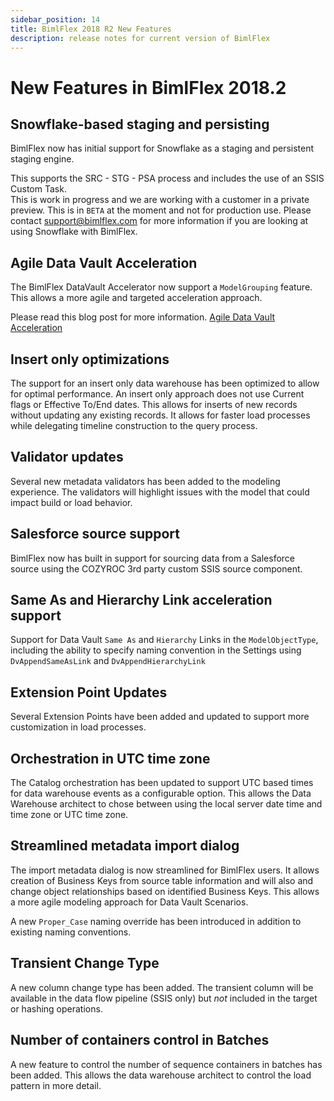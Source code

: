 ---
sidebar_position: 14
title: BimlFlex 2018 R2 New Features
description: release notes for current version of BimlFlex
---
# New Features in BimlFlex 2018.2

## Snowflake-based staging and persisting

BimlFlex now has initial support for Snowflake as a staging and persistent staging engine.

This supports the SRC - STG - PSA process and includes the use of an SSIS Custom Task.  
This is work in progress and we are working with a customer in a private preview. This is in `BETA` at the moment and not for production use. Please contact support@bimlflex.com for more information if you are looking at using Snowflake with BimlFlex.

## Agile Data Vault Acceleration

The BimlFlex DataVault Accelerator now support a `ModelGrouping` feature. This allows a more agile and targeted acceleration approach.

Please read this blog post for more information. [Agile Data Vault Acceleration](https://www.varigence.com/Blog/Post/84)

## Insert only optimizations

The support for an insert only data warehouse has been optimized to allow for optimal performance. An insert only approach does not use Current flags or Effective To/End dates. This allows for inserts of new records without updating any existing records. It allows for faster load processes while delegating timeline construction to the query process.

## Validator updates

Several new metadata validators has been added to the modeling experience. The validators will highlight issues with the model that could impact build or load behavior.

## Salesforce source support

BimlFlex now has built in support for sourcing data from a Salesforce source using the COZYROC 3rd party custom SSIS source component.

## Same As and Hierarchy Link acceleration support

Support for Data Vault `Same As` and `Hierarchy` Links in the `ModelObjectType`, including the ability to specify naming convention in the Settings using `DvAppendSameAsLink` and `DvAppendHierarchyLink`

## Extension Point Updates

Several Extension Points have been added and updated to support more customization in load processes.

## Orchestration in UTC time zone

The Catalog orchestration has been updated to support UTC based times for data warehouse events as a configurable option. This allows the Data Warehouse architect to chose between using the local server date time and time zone or UTC time zone.

## Streamlined metadata import dialog

The import metadata dialog is now streamlined for BimlFlex users.
It allows creation of Business Keys from source table information and will also and change object relationships based on identified Business Keys. This allows a more agile modeling approach for Data Vault Scenarios.

A new `Proper_Case` naming override has been introduced in addition to existing naming conventions.

## Transient Change Type

A new column change type has been added. The transient column will be available in the data flow pipeline (SSIS only) but *not* included in the target or hashing operations.

## Number of containers control in Batches

A new feature to control the number of sequence containers in batches has been added. This allows the data warehouse architect to control the load pattern in more detail.
